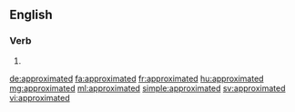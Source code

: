 ==English==

===Verb===
{{head|en|verb form}}

# {{en-past of|approximate}}

[[de:approximated]]
[[fa:approximated]]
[[fr:approximated]]
[[hu:approximated]]
[[mg:approximated]]
[[ml:approximated]]
[[simple:approximated]]
[[sv:approximated]]
[[vi:approximated]]